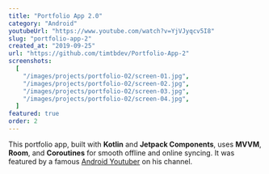 ```yaml
---
title: "Portfolio App 2.0"
category: "Android"
youtubeUrl: "https://www.youtube.com/watch?v=YjVJyqcv5I8"
slug: "portfolio-app-2"
created_at: "2019-09-25"
url: "https://github.com/timtbdev/Portfolio-App-2"
screenshots:
  [
    "/images/projects/portfolio-02/screen-01.jpg",
    "/images/projects/portfolio-02/screen-02.jpg",
    "/images/projects/portfolio-02/screen-03.jpg",
    "/images/projects/portfolio-02/screen-04.jpg",
  ]
featured: true
order: 2
---
```


This portfolio app, built with **Kotlin** and **Jetpack Components**, uses **MVVM**, **Room**, and **Coroutines** for smooth offline and online syncing. It was featured by a famous [Android Youtuber](https://youtu.be/OHo64fiWx2k?si=Tu1ztcsj5iaNtdho&t=811) on his channel.
